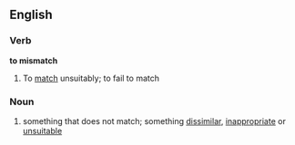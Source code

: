 ==English==

===Verb===

'''to mismatch'''

#To [[match]] unsuitably; to fail to match


===Noun===
#something that does not match; something [[dissimilar]], [[inappropriate]] or [[unsuitable]]